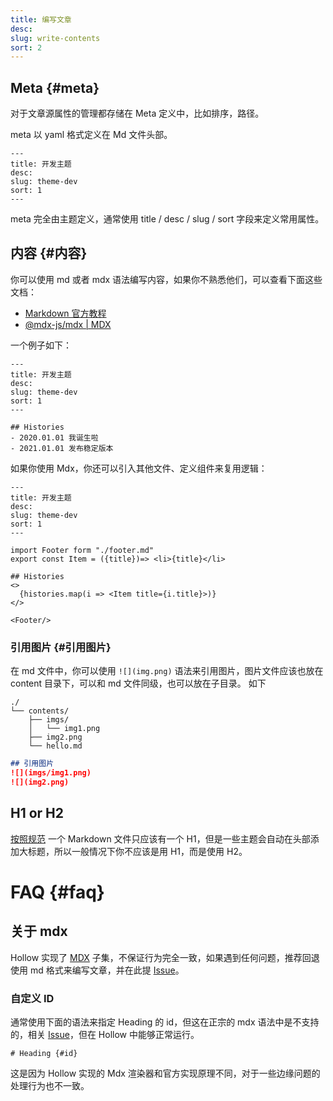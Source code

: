 ```yaml
---
title: 编写文章
desc:
slug: write-contents
sort: 2
---
```


## Meta {#meta}
对于文章源属性的管理都存储在 Meta 定义中，比如排序，路径。

meta 以 yaml 格式定义在 Md 文件头部。
```
---
title: 开发主题
desc:
slug: theme-dev
sort: 1
---
```

meta 完全由主题定义，通常使用 title / desc / slug / sort 字段来定义常用属性。

## 内容 {#内容}
你可以使用 md 或者 mdx 语法编写内容，如果你不熟悉他们，可以查看下面这些文档：
- [Markdown 官方教程](https://markdown.com.cn/)
- [@mdx-js/mdx | MDX](https://mdxjs.com/packages/mdx/)

一个例子如下：
```
---
title: 开发主题
desc:
slug: theme-dev
sort: 1
---

## Histories
- 2020.01.01 我诞生啦
- 2021.01.01 发布稳定版本
```


如果你使用 Mdx，你还可以引入其他文件、定义组件来复用逻辑：
```
---
title: 开发主题
desc:
slug: theme-dev
sort: 1
---

import Footer form "./footer.md"
export const Item = ({title})=> <li>{title}</li>

## Histories
<>
  {histories.map(i => <Item title={i.title}>)}
</>

<Footer/>
```

### 引用图片 {#引用图片}
在 md 文件中，你可以使用 `![](img.png)` 语法来引用图片，图片文件应该也放在 content 目录下，可以和 md 文件同级，也可以放在子目录。 如下

```treeview
./
└── contents/
    ├── imgs/
    │   └── img1.png
    ├── img2.png
    └── hello.md
```

```markdown
## 引用图片
![](imgs/img1.png)
![](img2.png)
```

## H1 or H2
[按照规范](https://learn.microsoft.com/en-us/contribute/markdown-reference#headings) 一个 Markdown 文件只应该有一个 H1，但是一些主题会自动在头部添加大标题，所以一般情况下你不应该是用 H1，而是使用 H2。

# FAQ {#faq}

## 关于 mdx
Hollow 实现了 [MDX](https://mdxjs.com/packages/mdx/) 子集，不保证行为完全一致，如果遇到任何问题，推荐回退使用 md 格式来编写文章，并在此提 [Issue](https://github.com/zbysir/gojsx/issues)。

### 自定义 ID

通常使用下面的语法来指定 Heading 的 id，但这在正宗的 mdx 语法中是不支持的，相关 [Issue](https://github.com/mdx-js/mdx/issues/1279)，但在 Hollow 中能够正常运行。
```
# Heading {#id}
```

这是因为 Hollow 实现的 Mdx 渲染器和官方实现原理不同，对于一些边缘问题的处理行为也不一致。
